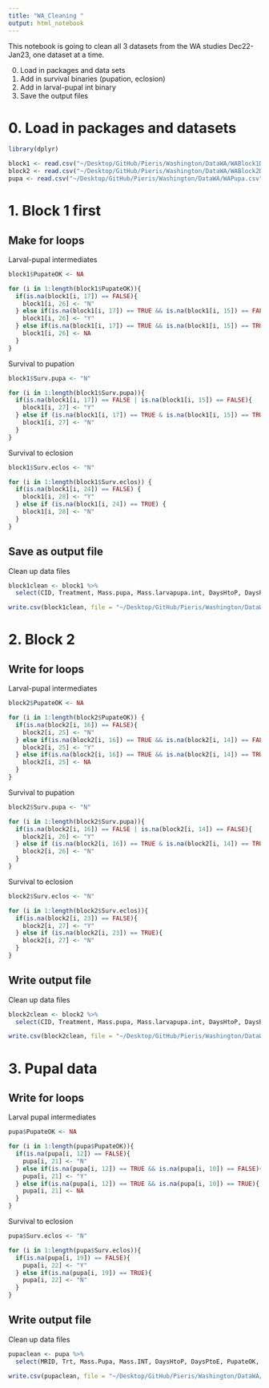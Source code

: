 ```yaml
---
title: "WA_Cleaning "
output: html_notebook
---
```


This notebook is going to clean all 3 datasets from the WA studies Dec22-Jan23, one dataset at a time. 

0. Load in packages and data sets 
1. Add in survival binaries (pupation, eclosion)
2. Add in larval-pupal int binary 
3. Save the output files 

# 0. Load in packages and datasets

```r
library(dplyr)
```

```r
block1 <- read.csv("~/Desktop/GitHub/Pieris/Washington/DataWA/WABlock1Dev.csv", header = TRUE)
block2 <- read.csv("~/Desktop/GitHub/Pieris/Washington/DataWA/WABlock2Dev.csv", header = TRUE)
pupa <- read.csv("~/Desktop/GitHub/Pieris/Washington/DataWA/WAPupa.csv", header = TRUE)
```

# 1. Block 1 first 

## Make for loops 

Larval-pupal intermediates

```r
block1$PupateOK <- NA
```

```r
for (i in 1:length(block1$PupateOK)){
  if(is.na(block1[i, 17]) == FALSE){
    block1[i, 26] <- "N"
  } else if(is.na(block1[i, 17]) == TRUE && is.na(block1[i, 15]) == FALSE){
    block1[i, 26] <- "Y"
  } else if(is.na(block1[i, 17]) == TRUE && is.na(block1[i, 15]) == TRUE){
    block1[i, 26] <- NA
  }
}
```

Survival to pupation

```r
block1$Surv.pupa <- "N"
```

```r
for (i in 1:length(block1$Surv.pupa)){
  if(is.na(block1[i, 17]) == FALSE | is.na(block1[i, 15]) == FALSE){
    block1[i, 27] <- "Y"
  } else if (is.na(block1[i, 17]) == TRUE & is.na(block1[i, 15]) == TRUE){
    block1[i, 27] <- "N"
  }
}
```

Survival to eclosion

```r
block1$Surv.eclos <- "N"
```

```r
for (i in 1:length(block1$Surv.eclos)) {
  if(is.na(block1[i, 24]) == FALSE) {
    block1[i, 28] <- "Y"
  } else if (is.na(block1[i, 24]) == TRUE) {
    block1[i, 28] <- "N"
  }
}
```

## Save as output file 

Clean up data files 

```r
block1clean <- block1 %>%
  select(CID, Treatment, Mass.pupa, Mass.larvapupa.int, DaysHtoP, DaysPtoE, PupateOK, Surv.pupa, Surv.eclos)
```

```r
write.csv(block1clean, file = "~/Desktop/GitHub/Pieris/Washington/DataWA/CleanedBlock1.csv")
```

# 2. Block 2

## Write for loops 

Larval-pupal intermediates


```r
block2$PupateOK <- NA
```

```r
for (i in 1:length(block2$PupateOK)) {
  if(is.na(block2[i, 16]) == FALSE){
    block2[i, 25] <- "N"
  } else if(is.na(block2[i, 16]) == TRUE && is.na(block2[i, 14]) == FALSE){
    block2[i, 25] <- "Y"
  } else if(is.na(block2[i, 16]) == TRUE && is.na(block2[i, 14]) == TRUE){
    block2[i, 25] <- NA
  }
}
```


Survival to pupation

```r
block2$Surv.pupa <- "N"
```


```r
for (i in 1:length(block2$Surv.pupa)){
  if(is.na(block2[i, 16]) == FALSE | is.na(block2[i, 14]) == FALSE){
    block2[i, 26] <- "Y"
  } else if (is.na(block2[i, 16]) == TRUE & is.na(block2[i, 14]) == TRUE){
    block2[i, 26] <- "N"
  }
}
```



Survival to eclosion

```r
block2$Surv.eclos <- "N"
```

```r
for (i in 1:length(block2$Surv.eclos)){
  if(is.na(block2[i, 23]) == FALSE){
    block2[i, 27] <- "Y"
  } else if (is.na(block2[i, 23]) == TRUE){
    block2[i, 27] <- "N"
  }
}
```


## Write output file

Clean up data files 

```r
block2clean <- block2 %>%
  select(CID, Treatment, Mass.pupa, Mass.larvapupa.int, DaysHtoP, DaysPtoE, PupateOK, Surv.pupa, Surv.eclos)
```

```r
write.csv(block2clean, file = "~/Desktop/GitHub/Pieris/Washington/DataWA/CleanedBlock2.csv")
```


# 3. Pupal data

## Write for loops

Larval pupal intermediates


```r
pupa$PupateOK <- NA
```

```r
for (i in 1:length(pupa$PupateOK)){
  if(is.na(pupa[i, 12]) == FALSE){
    pupa[i, 21] <- "N"
  } else if(is.na(pupa[i, 12]) == TRUE && is.na(pupa[i, 10]) == FALSE){
    pupa[i, 21] <- "Y"
  } else if(is.na(pupa[i, 12]) == TRUE && is.na(pupa[i, 10]) == TRUE){
    pupa[i, 21] <- NA
  }
}
```

Survival to eclosion


```r
pupa$Surv.eclos <- "N"
```

```r
for (i in 1:length(pupa$Surv.eclos)){
  if(is.na(pupa[i, 19]) == FALSE){
    pupa[i, 22] <- "Y"
  } else if(is.na(pupa[i, 19]) == TRUE){
    pupa[i, 22] <- "N"
  }
}
```


## Write output file 

Clean up data files 

```r
pupaclean <- pupa %>%
  select(MRID, Trt, Mass.Pupa, Mass.INT, DaysHtoP, DaysPtoE, PupateOK, Surv.eclos)
```

```r
write.csv(pupaclean, file = "~/Desktop/GitHub/Pieris/Washington/DataWA/CleanedPupa.csv")
```
